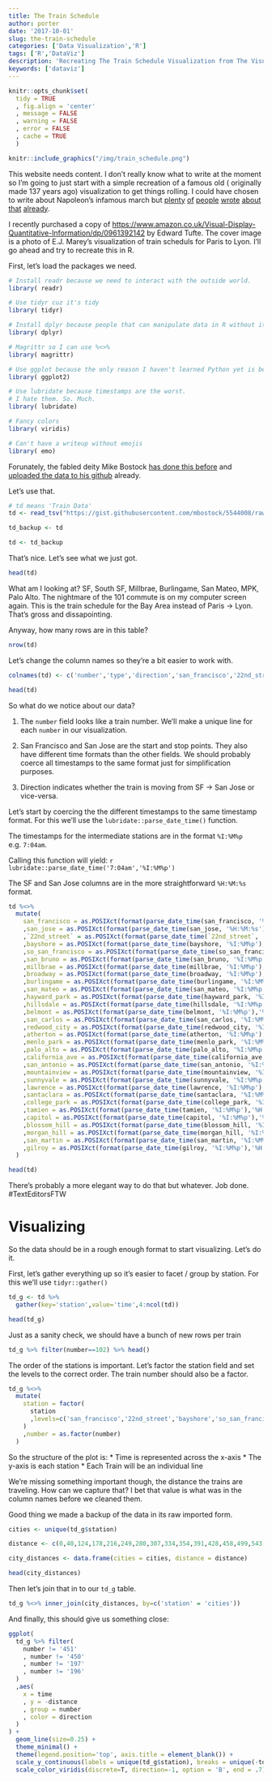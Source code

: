 ```yaml
---
title: The Train Schedule
author: porter
date: '2017-10-01'
slug: the-train-schedule
categories: ['Data Visualization','R']
tags: ['R','DataViz']
description: 'Recreating The Train Schedule Visualization from The Visual Display of Quantitative Information'
keywords: ['dataviz']
---
```


```r
knitr::opts_chunk$set(
  tidy = TRUE
  , fig.align = 'center'
  , message = FALSE
  , warning = FALSE
  , error = FALSE
  , cache = TRUE
  )
```


```r
knitr::include_graphics("/img/train_schedule.png")
```

This website needs content. I don't really know what to write at the moment so I'm going to just start with a simple recreation of a famous old ( originally made 137 years ago) visualization to get things rolling. I could have chosen to write about Napoleon's infamous march but [plenty](https://robots.thoughtbot.com/analyzing-minards-visualization-of-napoleons-1812-march) [of](https://datavizblog.com/2013/05/26/dataviz-history-charles-minards-flow-map-of-napoleons-russian-campaign-of-1812-part-5/) [people](https://flowingdata.com/2008/07/17/is-minards-map-of-napoleons-march-the-greatest-statistical-graphic-ever/) [wrote](https://www.youtube.com/watch?v=PYwwSHpPZdc) [about](http://bigthink.com/strange-maps/229-vital-statistics-of-a-deadly-campaign-the-minard-map) [that](http://fportman.com/blog/visualizing-napoleon-s-march-to-moscow/) [already](https://cartographia.wordpress.com/2008/04/30/napoleons-invasion-of-russia/).

I recently purchased a copy of [https://www.amazon.co.uk/Visual-Display-Quantitative-Information/dp/0961392142](The Visual Display of Quantitative Information) by Edward Tufte. The cover image is a photo of E.J. Marey's visualization of train scheduls for Paris to Lyon. I'll go ahead and try to recreate this in R.

First, let's load the packages we need.

```r

# Install readr because we need to interact with the outside world.
library( readr)

# Use tidyr cuz it's tidy
library( tidyr)

# Install dplyr because people that can manipulate data in R without it are pretentious at this point.
library( dplyr)

# Magrittr so I can use %<>%
library( magrittr)

# Use ggplot because the only reason I haven't learned Python yet is because plotting in Python is my nightmare.
library( ggplot2)

# Use lubridate because timestamps are the worst.
# I hate them. So. Much.
library( lubridate)

# Fancy colors
library( viridis)

# Can't have a writeup without emojis
library( emo)

```

Forunately, the fabled deity Mike Bostock [has done this before](https://bl.ocks.org/mbostock/5544008) and [uploaded the data to his github](https://gist.githubusercontent.com/mbostock/5544008/raw/446592acc3a9223ad268c7b051a68b814e40789c/schedule.tsv) already.

Let's use that.

```r

# td means 'Train Data'
td <- read_tsv("https://gist.githubusercontent.com/mbostock/5544008/raw/446592acc3a9223ad268c7b051a68b814e40789c/schedule.tsv")

td_backup <- td

td <- td_backup

```

That's nice. Let's see what we just got.

```r

head(td)

```

What am I looking at? SF, South SF, Millbrae, Burlingame, San Mateo, MPK, Palo Alto. The nightmare of the 101 commute is on my computer screen again. This is the train schedule for the Bay Area instead of Paris -> Lyon. That's gross and dissapointing.

Anyway, how many rows are in this table?

```r

nrow(td)

```

Let's change the column names so they're a bit easier to work with.

```r

colnames(td) <- c('number','type','direction','san_francisco','22nd_street','bayshore','so_san_francisco','san_bruno','millbrae','broadway','burlingame','san_mateo','hayward_park','hillsdale','belmont','san_carlos','redwood_city','atherton','menlo_park','palo_alto','california_ave','san_antonio','mountainview','sunnyvale','lawrence','santaclara','college_park','san_jose','tamien','capitol','blossom_hill','morgan_hill','san_martin','gilroy')

head(td)

```

So what do we notice about our data?

1. The `number` field looks like a train number. We'll make a unique line for each `number` in our visualization.

2. San Francisco and San Jose are the start and stop points. They also have different time formats than the other fields. We should probably coerce all timestamps to the same format just for simplification purposes.

3. Direction indicates whether the train is moving from SF -> San Jose or vice-versa.

Let's start by coercing the the different timestamps to the same timestamp format. For this we'll use the `lubridate::parse_date_time()` function.

The timestamps for the intermediate stations are in the format `%I:%M%p` e.g. `7:04am`.

Calling this function will yield: `r lubridate::parse_date_time('7:04am','%I:%M%p')`

The SF and San Jose columns are in the more straightforward `%H:%M:%s` format.

```r

td %<>%
  mutate(
    san_francisco = as.POSIXct(format(parse_date_time(san_francisco, '%H:%M:%s'),'%H:%M:%S'), format = '%H:%M')
    ,san_jose = as.POSIXct(format(parse_date_time(san_jose, '%H:%M:%s'),'%H:%M:%S'), format = '%H:%M')
    ,`22nd_street` = as.POSIXct(format(parse_date_time(`22nd_street`, '%I:%M%p'),'%H:%M:%S'), format = '%H:%M')
    ,bayshore = as.POSIXct(format(parse_date_time(bayshore, '%I:%M%p'),'%H:%M:%S'), format = '%H:%M')
    ,so_san_francisco = as.POSIXct(format(parse_date_time(so_san_francisco, '%I:%M%p'),'%H:%M:%S'), format = '%H:%M')
    ,san_bruno = as.POSIXct(format(parse_date_time(san_bruno, '%I:%M%p'),'%H:%M:%S'), format = '%H:%M')
    ,millbrae = as.POSIXct(format(parse_date_time(millbrae, '%I:%M%p'),'%H:%M:%S'), format = '%H:%M')
    ,broadway = as.POSIXct(format(parse_date_time(broadway, '%I:%M%p'),'%H:%M:%S'), format = '%H:%M')
    ,burlingame = as.POSIXct(format(parse_date_time(burlingame, '%I:%M%p'),'%H:%M:%S'), format = '%H:%M')
    ,san_mateo = as.POSIXct(format(parse_date_time(san_mateo, '%I:%M%p'),'%H:%M:%S'), format = '%H:%M')
    ,hayward_park = as.POSIXct(format(parse_date_time(hayward_park, '%I:%M%p'),'%H:%M:%S'), format = '%H:%M')
    ,hillsdale = as.POSIXct(format(parse_date_time(hillsdale, '%I:%M%p'),'%H:%M:%S'), format = '%H:%M')
    ,belmont = as.POSIXct(format(parse_date_time(belmont, '%I:%M%p'),'%H:%M:%S'), format = '%H:%M')
    ,san_carlos = as.POSIXct(format(parse_date_time(san_carlos, '%I:%M%p'),'%H:%M:%S'), format = '%H:%M')
    ,redwood_city = as.POSIXct(format(parse_date_time(redwood_city, '%I:%M%p'),'%H:%M:%S'), format = '%H:%M')
    ,atherton = as.POSIXct(format(parse_date_time(atherton, '%I:%M%p'),'%H:%M:%S'), format = '%H:%M')
    ,menlo_park = as.POSIXct(format(parse_date_time(menlo_park, '%I:%M%p'),'%H:%M:%S'), format = '%H:%M')
    ,palo_alto = as.POSIXct(format(parse_date_time(palo_alto, '%I:%M%p'),'%H:%M:%S'), format = '%H:%M')
    ,california_ave = as.POSIXct(format(parse_date_time(california_ave, '%I:%M%p'),'%H:%M:%S'), format = '%H:%M')
    ,san_antonio = as.POSIXct(format(parse_date_time(san_antonio, '%I:%M%p'),'%H:%M:%S'), format = '%H:%M')
    ,mountainview = as.POSIXct(format(parse_date_time(mountainview, '%I:%M%p'),'%H:%M:%S'), format = '%H:%M')
    ,sunnyvale = as.POSIXct(format(parse_date_time(sunnyvale, '%I:%M%p'),'%H:%M:%S'), format = '%H:%M')
    ,lawrence = as.POSIXct(format(parse_date_time(lawrence, '%I:%M%p'),'%H:%M:%S'), format = '%H:%M')
    ,santaclara = as.POSIXct(format(parse_date_time(santaclara, '%I:%M%p'),'%H:%M:%S'), format = '%H:%M')
    ,college_park = as.POSIXct(format(parse_date_time(college_park, '%I:%M%p'),'%H:%M:%S'), format = '%H:%M')
    ,tamien = as.POSIXct(format(parse_date_time(tamien, '%I:%M%p'),'%H:%M:%S'), format = '%H:%M')
    ,capitol = as.POSIXct(format(parse_date_time(capitol, '%I:%M%p'),'%H:%M:%S'), format = '%H:%M')
    ,blossom_hill = as.POSIXct(format(parse_date_time(blossom_hill, '%I:%M%p'),'%H:%M:%S'), format = '%H:%M')
    ,morgan_hill = as.POSIXct(format(parse_date_time(morgan_hill, '%I:%M%p'),'%H:%M:%S'), format = '%H:%M')
    ,san_martin = as.POSIXct(format(parse_date_time(san_martin, '%I:%M%p'),'%H:%M:%S'), format = '%H:%M')
    ,gilroy = as.POSIXct(format(parse_date_time(gilroy, '%I:%M%p'),'%H:%M:%S'), format = '%H:%M')
  )

head(td)

```

There's probably a more elegant way to do that but whatever. Job done. #TextEditorsFTW

# Visualizing

So the data should be in a rough enough format to start visualizing. Let's do it.

First, let's gather everything up so it's easier to facet / group by station. For this we'll use `tidyr::gather()`

```r

td_g <- td %>%
  gather(key='station',value='time',4:ncol(td))

head(td_g)

```

Just as a sanity check, we should have a bunch of new rows per train

```r

td_g %>% filter(number==102) %>% head()

```

The order of the stations is important. Let's factor the station field and set the levels to the correct order. The train number should also be a factor.

```r

td_g %<>%
  mutate(
    station = factor(
      station
      ,levels=c('san_francisco','22nd_street','bayshore','so_san_francisco','san_bruno','millbrae','broadway','burlingame','san_mateo','hayward_park','hillsdale','belmont','san_carlos','redwood_city','atherton','menlo_park','palo_alto','california_ave','san_antonio','mountainview','sunnyvale','lawrence','santaclara','college_park','san_jose','tamien','capitol','blossom_hill','morgan_hill','san_martin','gilroy')
    )
    ,number = as.factor(number)
  )

```

So the structure of the plot is:
* Time is represented across the x-axis
* The y-axis is each station
* Each Train will be an individual line

We're missing something important though, the distance the trains are traveling. How can we capture that? I bet that value is what was in the column names before we cleaned them.

Good thing we made a backup of the data in its raw imported form.

```r
cities <- unique(td_g$station)

distance <- c(0,40,124,178,216,249,280,307,334,354,391,428,458,499,543,574,604,649,676,702,731,757,805,833,862,906,939,966,997,1021,1053)

city_distances <- data.frame(cities = cities, distance = distance)

head(city_distances)

```

Then let's join that in to our `td_g` table.

```r

td_g %<>% inner_join(city_distances, by=c('station' = 'cities'))

```

And finally, this should give us something close:

```r

ggplot(
  td_g %>% filter(
    number != '451'
    , number != '450'
    , number != '197'
    , number != '196'
  )
  ,aes(
    x = time
    , y = -distance
    , group = number
    , color = direction
  )
) +
  geom_line(size=0.25) +
  theme_minimal() +
  theme(legend.position='top', axis.title = element_blank()) +
  scale_y_continuous(labels = unique(td_g$station), breaks = unique(-td_g$distance)) +
  scale_color_viridis(discrete=T, direction=-1, option = 'B', end = .7)


```

